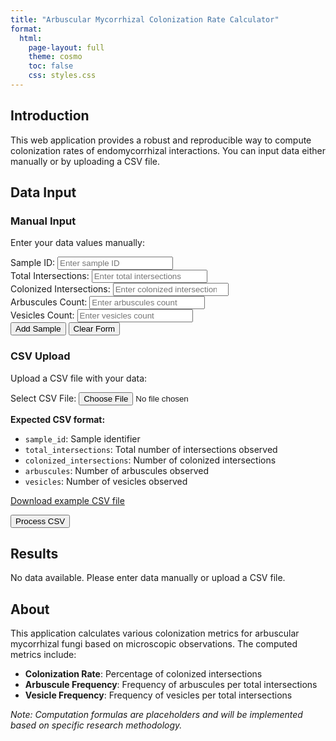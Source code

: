 ```yaml
---
title: "Arbuscular Mycorrhizal Colonization Rate Calculator"
format:
  html:
    page-layout: full
    theme: cosmo
    toc: false
    css: styles.css
---
```


## Introduction

This web application provides a robust and reproducible way to compute colonization rates of endomycorrhizal interactions. You can input data either manually or by uploading a CSV file.

## Data Input

::: {.panel-tabset}

### Manual Input

Enter your data values manually:

```{=html}
<div class="input-section">
  <div class="form-group">
    <label for="sample_id">Sample ID:</label>
    <input type="text" id="sample_id" class="form-control" placeholder="Enter sample ID">
  </div>

  <div class="form-group">
    <label for="total_intersections">Total Intersections:</label>
    <input type="number" id="total_intersections" class="form-control" placeholder="Enter total intersections" min="0">
  </div>

  <div class="form-group">
    <label for="colonized_intersections">Colonized Intersections:</label>
    <input type="number" id="colonized_intersections" class="form-control" placeholder="Enter colonized intersections" min="0">
  </div>

  <div class="form-group">
    <label for="arbuscules">Arbuscules Count:</label>
    <input type="number" id="arbuscules" class="form-control" placeholder="Enter arbuscules count" min="0">
  </div>

  <div class="form-group">
    <label for="vesicles">Vesicles Count:</label>
    <input type="number" id="vesicles" class="form-control" placeholder="Enter vesicles count" min="0">
  </div>

  <button id="add_manual" class="btn btn-primary" onclick="addManualData()">Add Sample</button>
  <button id="clear_manual" class="btn btn-secondary" onclick="clearManualForm()">Clear Form</button>
</div>
```

### CSV Upload

Upload a CSV file with your data:

```{=html}
<div class="input-section">
  <div class="form-group">
    <label for="csv_file">Select CSV File:</label>
    <input type="file" id="csv_file" class="form-control" accept=".csv" onchange="handleFileSelect(event)">
  </div>

  <div class="file-info">
    <p><strong>Expected CSV format:</strong></p>
    <ul>
      <li><code>sample_id</code>: Sample identifier</li>
      <li><code>total_intersections</code>: Total number of intersections observed</li>
      <li><code>colonized_intersections</code>: Number of colonized intersections</li>
      <li><code>arbuscules</code>: Number of arbuscules observed</li>
      <li><code>vesicles</code>: Number of vesicles observed</li>
    </ul>
    <p><a href="example_data.csv" download>Download example CSV file</a></p>
  </div>

  <button id="process_csv" class="btn btn-primary" onclick="processCSV()">Process CSV</button>
</div>
```

:::

## Results

::: {.results-section}
```{=html}
<div id="results_container">
  <div id="no_data_message" class="alert alert-info">
    No data available. Please enter data manually or upload a CSV file.
  </div>
  
  <div id="results_table" style="display: none;">
    <h3>Computed Metrics</h3>
    <div id="table_output"></div>
    
    <div class="download-section">
      <button id="download_csv" class="btn btn-success" onclick="downloadResults()">Download Results as CSV</button>
    </div>
  </div>
</div>
```
:::

<script>
// Global data storage
let appData = [];
let uploadedCSVData = null;

// Function to add manual data
function addManualData() {
  const sample_id = document.getElementById('sample_id').value;
  const total_intersections = parseInt(document.getElementById('total_intersections').value);
  const colonized_intersections = parseInt(document.getElementById('colonized_intersections').value);
  const arbuscules = parseInt(document.getElementById('arbuscules').value);
  const vesicles = parseInt(document.getElementById('vesicles').value);
  
  if (!sample_id || isNaN(total_intersections) || isNaN(colonized_intersections) || 
      isNaN(arbuscules) || isNaN(vesicles)) {
    alert('Please fill in all fields with valid values');
    return;
  }
  
  // Add to data array
  appData.push({
    sample_id: sample_id,
    total_intersections: total_intersections,
    colonized_intersections: colonized_intersections,
    arbuscules: arbuscules,
    vesicles: vesicles
  });
  
  // Clear form
  clearManualForm();
  
  // Update display
  updateDisplay();
}

// Function to clear manual form
function clearManualForm() {
  document.getElementById('sample_id').value = '';
  document.getElementById('total_intersections').value = '';
  document.getElementById('colonized_intersections').value = '';
  document.getElementById('arbuscules').value = '';
  document.getElementById('vesicles').value = '';
}

// Function to handle file selection
function handleFileSelect(event) {
  const file = event.target.files[0];
  if (!file) return;
  
  const reader = new FileReader();
  reader.onload = function(e) {
    const text = e.target.result;
    uploadedCSVData = parseCSV(text);
    console.log('CSV parsed successfully:', uploadedCSVData);
  };
  reader.readAsText(file);
}

// Simple CSV parser function
function parseCSV(text) {
  const lines = text.split('\n').filter(line => line.trim() !== '');
  if (lines.length < 2) return [];
  
  const headers = lines[0].split(',').map(h => h.trim());
  const data = [];
  
  for (let i = 1; i < lines.length; i++) {
    const values = lines[i].split(',').map(v => v.trim());
    if (values.length === headers.length) {
      const row = {};
      headers.forEach((header, index) => {
        const value = values[index];
        if (header === 'sample_id') {
          row[header] = value;
        } else {
          row[header] = parseFloat(value);
        }
      });
      
      // Filter out empty rows
      if (row.sample_id && 
          typeof row.total_intersections === 'number' &&
          typeof row.colonized_intersections === 'number' &&
          !isNaN(row.total_intersections) &&
          !isNaN(row.colonized_intersections)) {
        data.push(row);
      }
    }
  }
  
  return data;
}

// Function to process CSV data
function processCSV() {
  if (!uploadedCSVData || uploadedCSVData.length === 0) {
    alert('Please select a valid CSV file first');
    return;
  }
  
  appData = [...uploadedCSVData];
  updateDisplay();
}

// Function to compute metrics
function computeMetrics(data) {
  return data.map(row => {
    const colonization_rate = ((row.colonized_intersections / row.total_intersections) * 100).toFixed(2);
    const arbuscule_frequency = ((row.arbuscules / row.total_intersections) * 100).toFixed(2);
    const vesicle_frequency = ((row.vesicles / row.total_intersections) * 100).toFixed(2);
    
    return {
      ...row,
      colonization_rate: parseFloat(colonization_rate),
      arbuscule_frequency: parseFloat(arbuscule_frequency),
      vesicle_frequency: parseFloat(vesicle_frequency)
    };
  });
}

// Function to update display
function updateDisplay() {
  const no_data_msg = document.getElementById('no_data_message');
  const results_table = document.getElementById('results_table');
  const table_output = document.getElementById('table_output');
  
  if (appData.length === 0) {
    no_data_msg.style.display = 'block';
    results_table.style.display = 'none';
  } else {
    no_data_msg.style.display = 'none';
    results_table.style.display = 'block';
    
    // Compute metrics
    const results = computeMetrics(appData);
    
    // Create HTML table
    let html = '<table class="results-table"><thead><tr>';
    const headers = Object.keys(results[0]);
    headers.forEach(h => {
      html += `<th>${h.replace(/_/g, ' ').toUpperCase()}</th>`;
    });
    html += '</tr></thead><tbody>';
    
    results.forEach(row => {
      html += '<tr>';
      headers.forEach(h => {
        html += `<td>${row[h]}</td>`;
      });
      html += '</tr>';
    });
    html += '</tbody></table>';
    
    table_output.innerHTML = html;
  }
}

// Function to download results
function downloadResults() {
  if (appData.length === 0) {
    alert('No data to download');
    return;
  }
  
  // Compute metrics for download
  const results = computeMetrics(appData);
  
  // Convert to CSV
  const headers = Object.keys(results[0]);
  let csv = headers.join(',') + '\n';
  results.forEach(row => {
    csv += headers.map(h => row[h]).join(',') + '\n';
  });
  
  // Trigger download
  const blob = new Blob([csv], { type: 'text/csv' });
  const url = URL.createObjectURL(blob);
  const a = document.createElement('a');
  a.href = url;
  a.download = 'colonization_rates_results.csv';
  a.click();
  URL.revokeObjectURL(url);
}
</script>

## About

This application calculates various colonization metrics for arbuscular mycorrhizal fungi based on microscopic observations. The computed metrics include:

- **Colonization Rate**: Percentage of colonized intersections
- **Arbuscule Frequency**: Frequency of arbuscules per total intersections
- **Vesicle Frequency**: Frequency of vesicles per total intersections

*Note: Computation formulas are placeholders and will be implemented based on specific research methodology.*

